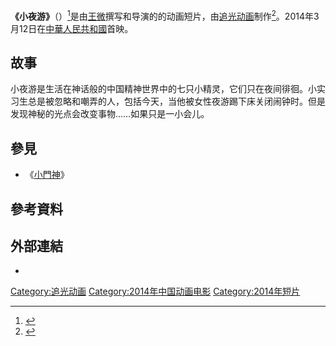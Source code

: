 {{Infobox Film
| name = 小夜游
| original_name = {{lang|en|''Little Yeyos''}}
| director = [[王微_(创业家)|王微]]
| writer = [[王微_(创业家)|王微]]
| composer = 刘素拉
| music = 刘索拉<br>吴哲
| studio = [[追光动画|追光动画]]
| country = {{CHN}}
| runtime = 3 分
| language = [[官话|官话]]
| released = 2014年3月12日
}}
'''《小夜游》'''（{{lang-en|''Little Yeyos''}}）<ref>{{Cite web|url=http://www.cartoonbrew.com/cgi/door-guardians-teaser-shows-off-chinas-cgi-capabilities-110242.html|date=2015年3月11日|website=Cartoon Brew|title=存档副本|access-date=2020年9月14日|archive-date=2020年11月8日|archive-url=https://web.archive.org/web/20201108094947/https://www.cartoonbrew.com/cgi/door-guardians-teaser-shows-off-chinas-cgi-capabilities-110242.html|dead-url=no}}</ref>是由[[王微|王微]]撰写和导演的的动画短片，由[[追光动画|追光动画]]制作<ref>{{Cite web|url=http://www.zhuiguang.com/?p=239|title=追光动画 Light Chaser Animation | 追光动画第一部3D动画短片《小夜游》正式亮相 ||website=www.zhuiguang.com|access-date=2020-09-14|archive-date=2020-12-03|archive-url=https://web.archive.org/web/20201203080816/http://www.zhuiguang.com/?p=239|dead-url=no}}</ref>。2014年3月12日在[[中華人民共和國|中華人民共和國]]首映。

== 故事 ==
小夜游是生活在神话般的中国精神世界中的七只小精灵，它们只在夜间徘徊。小实习生总是被忽略和嘲弄的人，包括今天，当他被女性夜游踢下床关闭闹钟时。但是发现神秘的光点会改变事物……如果只是一小会儿。

== 參見 ==
* 《[[小門神|小門神]]》

== 參考資料 ==
{{Reflist}}

== 外部連結 ==
* {{douban|25844469}}
{{Movie-stub}}

{{追光动画}}
{{Authority control}}
[[Category:追光动画|Category:追光动画]]
[[Category:2014年中国动画电影|Category:2014年中国动画电影]]
[[Category:2014年短片|Category:2014年短片]]